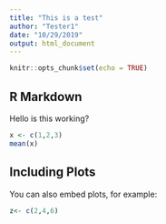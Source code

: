 ```yaml
---
title: "This is a test"
author: "Tester1"
date: "10/29/2019"
output: html_document
---
```


```r
knitr::opts_chunk$set(echo = TRUE)
```

## R Markdown

Hello is this working?

```r
x <- c(1,2,3)
mean(x)
```

## Including Plots

You can also embed plots, for example:

```r
z<- c(2,4,6)
```


